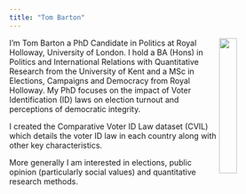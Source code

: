 ```yaml
---
title: "Tom Barton"
---
```

<img src="pictures/profile.jpeg" width="25%" style="float:right">

I'm Tom Barton a PhD Candidate in Politics at Royal Holloway, University of London. I hold a BA (Hons) in Politics and International Relations with Quantitative Research from the University of Kent and a MSc in Elections, Campaigns and Democracy from Royal Holloway. My PhD focuses on the impact of Voter Identification (ID) laws on election turnout and perceptions of democratic integrity.

I created the Comparative Voter ID Law dataset (CVIL) which details the voter ID law in each country along with other key characteristics.

More generally I am interested in elections, public opinion (particularly social values) and quantitative research methods.
